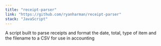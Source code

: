 ```yaml
---
title: "receipt-parser"
link: "https://github.com/ryanharman/receipt-parser"
stack: "JavaScript"
---
```


A script built to parse receipts and format the date, total, type of item and the filename to a CSV
for use in accounting
